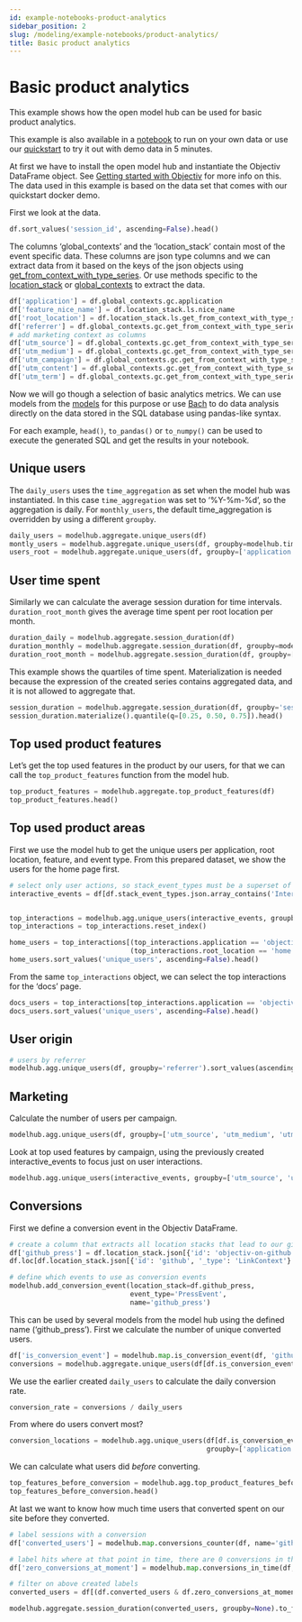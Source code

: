 ```yaml
---
id: example-notebooks-product-analytics
sidebar_position: 2
slug: /modeling/example-notebooks/product-analytics/
title: Basic product analytics
---
```


# Basic product analytics

This example shows how the open model hub can be used for basic product analytics.

This example is also available in a [notebook](https://github.com/objectiv/objectiv-analytics/blob/main/notebooks/basic-product-analytics.ipynb)
to run on your own data or use our
[quickstart](https://objectiv.io/docs/home/quickstart-guide/) to try it out with demo data in 5 minutes.

At first we have to install the open model hub and instantiate the Objectiv DataFrame object. See
[Getting started with Objectiv](/modeling/example-notebooks/index.mdx#getting-started-with-objectiv) for more info on this. The data used in this example is
based on the data set that comes with our quickstart docker demo.

First we look at the data.

```python
df.sort_values('session_id', ascending=False).head()
```

The columns ‘global_contexts’ and the ‘location_stack’ contain most of the event specific data. These columns
are json type columns and we can extract data from it based on the keys of the json objects using
[get_from_context_with_type_series](/modeling/open-model-hub/api-reference/SeriesGlobalContexts/modelhub.SeriesGlobalContexts.objectiv.mdx).
Or use methods specific to the [location_stack](/modeling/example-notebooks/open-taxonomy.mdx#location-stack) or [global_contexts](/modeling/example-notebooks/open-taxonomy.mdx#global-contexts) to extract the data.

```python
df['application'] = df.global_contexts.gc.application
df['feature_nice_name'] = df.location_stack.ls.nice_name
df['root_location'] = df.location_stack.ls.get_from_context_with_type_series(type='RootLocationContext', key='id')
df['referrer'] = df.global_contexts.gc.get_from_context_with_type_series(type='HttpContext', key='referrer')
# add marketing context as columns
df['utm_source'] = df.global_contexts.gc.get_from_context_with_type_series(type='MarketingContext', key='source')
df['utm_medium'] = df.global_contexts.gc.get_from_context_with_type_series(type='MarketingContext', key='medium')
df['utm_campaign'] = df.global_contexts.gc.get_from_context_with_type_series(type='MarketingContext', key='campaign')
df['utm_content'] = df.global_contexts.gc.get_from_context_with_type_series(type='MarketingContext', key='content')
df['utm_term'] = df.global_contexts.gc.get_from_context_with_type_series(type='MarketingContext', key='term')
```

Now we will go though a selection of basic analytics metrics. We can use models from the [models](/modeling/open-model-hub/models/index.mdx)
for this purpose or use [Bach](/modeling/bach/index.mdx) to do data analysis directly on the data stored in the SQL database using
pandas-like syntax.

For each example, `head()`, `to_pandas()` or `to_numpy()` can be used to execute the generated SQL and get
the results in your notebook.

## Unique users

The `daily_users` uses the `time_aggregation` as set when the model hub was instantiated. In this case
`time_aggregation` was set to ‘%Y-%m-%d’, so the aggregation is daily. For `monthly_users`, the
default time_aggregation is overridden by using a different `groupby`.

```python
daily_users = modelhub.aggregate.unique_users(df)
montly_users = modelhub.aggregate.unique_users(df, groupby=modelhub.time_agg(df, '%Y-%m'))
users_root = modelhub.aggregate.unique_users(df, groupby=['application', 'root_location'])
```

## User time spent

Similarly we can calculate the average session duration for time intervals. `duration_root_month` gives the
average time spent per root location per month.

```python
duration_daily = modelhub.aggregate.session_duration(df)
duration_monthly = modelhub.aggregate.session_duration(df, groupby=modelhub.time_agg(df, '%Y-%m'))
duration_root_month = modelhub.aggregate.session_duration(df, groupby=['root_location', modelhub.time_agg(df, '%Y-%m')])
```

This example shows the quartiles of time spent. Materialization is needed because the expression of the
created series contains aggregated data, and it is not allowed to aggregate that.

```python
session_duration = modelhub.aggregate.session_duration(df, groupby='session_id', exclude_bounces=False)
session_duration.materialize().quantile(q=[0.25, 0.50, 0.75]).head()
```

## Top used product features

Let’s get the top used features in the product by our users, for that we can call the `top_product_features` function from the model hub.

```python
top_product_features = modelhub.aggregate.top_product_features(df)
top_product_features.head()
```

## Top used product areas

First we use the model hub to get the unique users per application, root location, feature, and event type.
From this prepared dataset, we show the users for the home page first.

```python
# select only user actions, so stack_event_types must be a superset of ['InteractiveEvent']
interactive_events = df[df.stack_event_types.json.array_contains('InteractiveEvent')]


top_interactions = modelhub.agg.unique_users(interactive_events, groupby=['application','root_location','feature_nice_name', 'event_type'])
top_interactions = top_interactions.reset_index()

home_users = top_interactions[(top_interactions.application == 'objectiv-website') &
                              (top_interactions.root_location == 'home')]
home_users.sort_values('unique_users', ascending=False).head()
```

From the same `top_interactions` object, we can select the top interactions for the ‘docs’ page.

```python
docs_users = top_interactions[top_interactions.application == 'objectiv-docs']
docs_users.sort_values('unique_users', ascending=False).head()
```

## User origin

```python
# users by referrer
modelhub.agg.unique_users(df, groupby='referrer').sort_values(ascending=False).head()
```

## Marketing

Calculate the number of users per campaign.

```python
modelhub.agg.unique_users(df, groupby=['utm_source', 'utm_medium', 'utm_campaign', 'utm_content', 'utm_term'])
```

Look at top used features by campaign, using the previously created interactive_events to focus just on user
interactions.

```python
modelhub.agg.unique_users(interactive_events, groupby=['utm_source', 'utm_term', 'feature_nice_name', 'event_type'])
```

## Conversions

First we define a conversion event in the Objectiv DataFrame.

```python
# create a column that extracts all location stacks that lead to our github
df['github_press'] = df.location_stack.json[{'id': 'objectiv-on-github', '_type': 'LinkContext'}:]
df.loc[df.location_stack.json[{'id': 'github', '_type': 'LinkContext'}:]!=[],'github_press'] = df.location_stack

# define which events to use as conversion events
modelhub.add_conversion_event(location_stack=df.github_press,
                              event_type='PressEvent',
                              name='github_press')
```

This can be used by several models from the model hub using the defined name (‘github_press’). First we calculate
the number of unique converted users.

```python
df['is_conversion_event'] = modelhub.map.is_conversion_event(df, 'github_press')
conversions = modelhub.aggregate.unique_users(df[df.is_conversion_event])
```

We use the earlier created `daily_users` to calculate the daily conversion rate.

```python
conversion_rate = conversions / daily_users
```

From where do users convert most?

```python
conversion_locations = modelhub.agg.unique_users(df[df.is_conversion_event],
                                                 groupby=['application', 'feature_nice_name', 'event_type'])
```

We can calculate what users did _before_ converting.

```python
top_features_before_conversion = modelhub.agg.top_product_features_before_conversion(df)
top_features_before_conversion.head()
```

At last we want to know how much time users that converted spent on our site before they converted.

```python
# label sessions with a conversion
df['converted_users'] = modelhub.map.conversions_counter(df, name='github_press') >= 1

# label hits where at that point in time, there are 0 conversions in the session
df['zero_conversions_at_moment'] = modelhub.map.conversions_in_time(df, 'github_press') == 0

# filter on above created labels
converted_users = df[(df.converted_users & df.zero_conversions_at_moment)]

modelhub.aggregate.session_duration(converted_users, groupby=None).to_frame().head()
```
